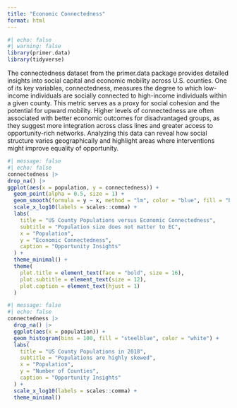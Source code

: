 ```yaml
---
title: "Economic Connectedness"
format: html
---
```



```r
#| echo: false
#| warning: false
library(primer.data)
library(tidyverse)
```

The connectedness dataset from the primer.data package provides detailed insights into social capital and economic mobility across U.S. counties. One of its key variables, connectedness, measures the degree to which low-income individuals are socially connected to high-income individuals within a given county. This metric serves as a proxy for social cohesion and the potential for upward mobility. Higher levels of connectedness are often associated with better economic outcomes for disadvantaged groups, as they suggest more integration across class lines and greater access to opportunity-rich networks. Analyzing this data can reveal how social structure varies geographically and highlight areas where interventions might improve equality of opportunity.

```r
#| message: false
#| echo: false
connectedness |>
drop_na() |>
ggplot(aes(x = population, y = connectedness)) +
  geom_point(alpha = 0.5, size = 1) +
  geom_smooth(formula = y ~ x, method = "lm", color = "blue", fill = "blue", alpha = 0.2) +
  scale_x_log10(labels = scales::comma) +
  labs(
    title = "US County Populations versus Economic Connectedness",
    subtitle = "Population size does not matter to EC",
    x = "Population",
    y = "Economic Connectedness",
    caption = "Opportunity Insights"
  ) +
  theme_minimal() +
  theme(
    plot.title = element_text(face = "bold", size = 16),
    plot.subtitle = element_text(size = 12),
    plot.caption = element_text(hjust = 1)
  )
```


```r
#| message: false
#| echo: false
connectedness |>
  drop_na() |>
  ggplot(aes(x = population)) +
  geom_histogram(bins = 100, fill = "steelblue", color = "white") +
  labs(
    title = "US County Populations in 2018",
    subtitle = "Populations are highly skewed",
    x = "Population",
    y = "Number of Counties",
    caption = "Opportunity Insights"
  ) +
  scale_x_log10(labels = scales::comma) +
  theme_minimal()
```
